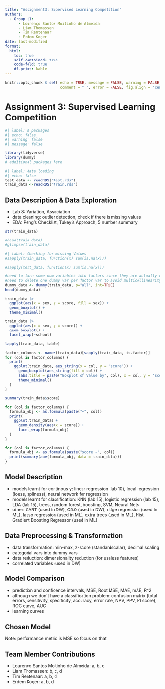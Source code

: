 ```yaml
---
title: "Assignment3: Supervised Learning Competition"
authors: 
  - Group 11: 
      - Lourenço Santos Moitinho de Almeida
      - Liam Thomassen
      - Tim Rentenaar
      - Erdem Koçer 
date: last-modified
format:
  html:
    toc: true
    self-contained: true
    code-fold: true
    df-print: kable
---
```


```r
knitr::opts_chunk $ set( echo = TRUE, message = FALSE, warning = FALSE, 
                         comment = " ", error = FALSE, fig.align = 'center'  )
```

# Assignment 3: Supervised Learning Competition

```r
#| label: R packages
#| echo: false
#| warning: false
#| message: false

library(tidyverse)
library(dummy)
# additional packages here
```

```r
#| label: data loading
#| echo: false
test_data <- readRDS("test.rds")
train_data <-readRDS("train.rds")
```

## Data Description & Data Exploration

-   Lab 8: Variation, Association
-   data cleaning: outlier detection, check if there is missing values
-   EDA: Peng's Checklist, Tukey's Approach, 5 number summary

```r
str(train_data)
```

```r
#head(train_data)
#glimpse(train_data)
```

```r
#| label: Checking for missing Values 
#sapply(train_data, function(x) sum(is.na(x)))

#sapply(test_data, function(x) sum(is.na(x)))
```

```r
#need to turn some num variables into factors since they are actually categorial variables 
#need to delete one dummy var per factor var to avoid multicollinearity 
dummy_data <- dummy(train_data, p="all", int=TRUE)
head(dummy_data)
```

```r
train_data |> 
  ggplot(aes(x = sex, y = score, fill = sex)) +
  geom_boxplot() +
  theme_minimal()
```

```r
train_data |> 
  ggplot(aes(x = sex, y = score)) +
  geom_boxplot() +
  facet_wrap(~school)
```
```r
lapply(train_data, table)
```
```r
factor_columns <- names(train_data)[sapply(train_data, is.factor)]
for (col in factor_columns) {
  print(
    ggplot(train_data, aes_string(x = col, y = 'score')) +
      geom_boxplot(aes_string(fill = col)) +
      labs(title = paste("Boxplot of Value by", col), x = col, y = 'score') +
      theme_minimal()
  )
}
```
```r
summary(train_data$score)
```
```r
for (col in factor_columns) {
  formula_obj <- as.formula(paste("~", col))
  print(
    ggplot(train_data) +
      geom_density(aes(x = score)) +
      facet_wrap(formula_obj)
  )
}
```

```r
for (col in factor_columns) {
  formula_obj <- as.formula(paste("score ~", col))
  print(summary(aov(formula_obj, data = train_data)))
}
```


## Model Description

-   models learnt for continous y: linear regression (lab 10), local regression (loess, spliness), neural network for regression
-   models learnt for classification: KNN (lab 15), logistic regression (lab 15), LDA (lab 15), trees, random forest, boosting, SVM, Neural Nets
-   other: CART (used in DW), C5.0 (used in DW), ridge regression (used in ML), lasso regression (used in ML), extra trees (used in ML), Hist Gradient Boosting Regressor (used in ML)

## Data Preprocessing & Transformation

-   data transformation: min-max, z-score (standardscalar), decimal scaling
-   categorial vars into dummy vars
-   data reduction: dimensionality reduction (for useless features)
-   correlated variables (used in DW)

## Model Comparison

-   prediction and confidence intervals, MSE, Root MSE, MAE, mAE, R\^2
-   although we don't have a classification problem: confusion matrix (total errors, sensitivity, specificity, accuracy, error rate, NPV, PPV, F1 score), ROC curve, AUC
-   learning curves

## Chosen Model

Note: performance metric is MSE so focus on that

## Team Member Contributions

-   Lourenço Santos Moitinho de Almeida: a, b, c
-   Liam Thomassen: b, c, d
-   Tim Rentenaar: a, b, d
-   Erdem Koçer: a, b, d
